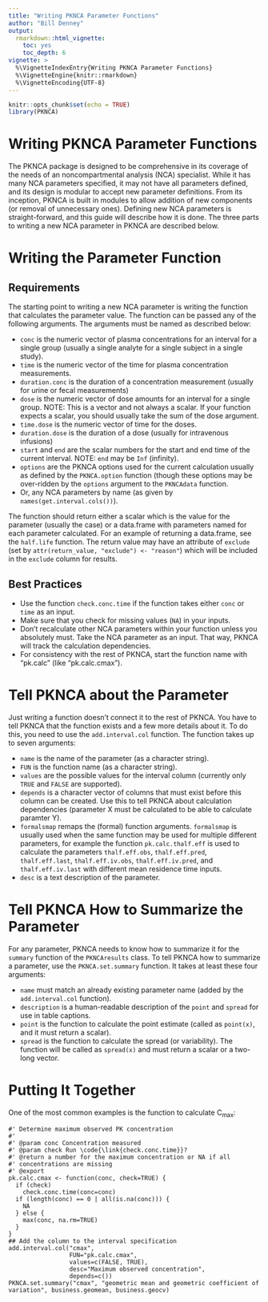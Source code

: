 ```yaml
---
title: "Writing PKNCA Parameter Functions"
author: "Bill Denney"
output:
  rmarkdown::html_vignette:
    toc: yes
    toc_depth: 6
vignette: >
  %\VignetteIndexEntry{Writing PKNCA Parameter Functions}
  %\VignetteEngine{knitr::rmarkdown}
  %\VignetteEncoding{UTF-8}
---
```


```r
knitr::opts_chunk$set(echo = TRUE)
library(PKNCA)
```

# Writing PKNCA Parameter Functions

The PKNCA package is designed to be comprehensive in its coverage of the needs of an noncompartmental analysis (NCA) specialist.  While it has many NCA parameters specified, it may not have all parameters defined, and its design is modular to accept new parameter definitions.  From its inception, PKNCA is built in modules to allow addition of new components (or removal of unnecessary ones).  Defining new NCA parameters is straight-forward, and this guide will describe how it is done.  The three parts to writing a new NCA parameter in PKNCA are described below.

# Writing the Parameter Function

## Requirements

The starting point to writing a new NCA parameter is writing the function that calculates the parameter value.  The function can be passed any of the following arguments.  The arguments must be named as described below:

* `conc` is the numeric vector of plasma concentrations for an interval for a single group (usually a single analyte for a single subject in a single study).
* `time` is the numeric vector of the time for plasma concentration measurements.
* `duration.conc` is the duration of a concentration measurement (usually for urine or fecal measurements)
* `dose` is the numeric vector of dose amounts for an interval for a single group.  NOTE: This is a vector and not always a scalar.  If your function expects a scalar, you should usually take the sum of the dose argument.
* `time.dose` is the numeric vector of time for the doses.
* `duration.dose` is the duration of a dose (usually for intravenous infusions)
* `start` and `end` are the scalar numbers for the start and end time of the current interval.  NOTE: `end` may be `Inf` (infinity).
* `options` are the PKNCA options used for the current calculation usually as defined by the `PKNCA.option` function (though these options may be over-ridden by the `options` argument to the `PKNCAdata` function.
* Or, any NCA parameters by name (as given by `names(get.interval.cols())`).

The function should return either a scalar which is the value for the parameter (usually the case) or a data.frame with parameters named for each parameter calculated.  For an example of returning a data.frame, see the `half.life` function.  The return value may have an attribute of `exclude` (set by `attr(return_value, "exclude") <- "reason"`) which will be included in the `exclude` column for results.

## Best Practices

* Use the function `check.conc.time` if the function takes either `conc` or `time` as an input.
* Make sure that you check for missing values (`NA`) in your inputs.
* Don't recalculate other NCA parameters within your function unless you absolutely must.  Take the NCA parameter as an input.  That way, PKNCA will track the calculation dependencies.
* For consistency with the rest of PKNCA, start the function name with "pk.calc" (like "pk.calc.cmax").

# Tell PKNCA about the Parameter

Just writing a function doesn't connect it to the rest of PKNCA.  You have to tell PKNCA that the function exists and a few more details about it.  To do this, you need to use the `add.interval.col` function.  The function takes up to seven arguments:

* `name` is the name of the parameter (as a character string).
* `FUN` is the function name (as a character string).
* `values` are the possible values for the interval column (currently only `TRUE` and `FALSE` are supported).
* `depends` is a character vector of columns that must exist before this column can be created.  Use this to tell PKNCA about calculation dependencies (parameter X must be calculated to be able to calculate paramter Y).
* `formalsmap` remaps the (formal) function arguments.  `formalsmap` is usually used when the same function may be used for multiple different parameters, for example the function `pk.calc.thalf.eff` is used to calculate the parameters `thalf.eff.obs`, `thalf.eff.pred`, `thalf.eff.last`, `thalf.eff.iv.obs`, `thalf.eff.iv.pred`, and `thalf.eff.iv.last` with different mean residence time inputs.
* `desc` is a text description of the parameter.

# Tell PKNCA How to Summarize the Parameter

For any parameter, PKNCA needs to know how to summarize it for the `summary` function of the `PKNCAresults` class.  To tell PKNCA how to summarize a parameter, use the `PKNCA.set.summary` function.  It takes at least these four arguments:

* `name` must match an already existing parameter name (added by the `add.interval.col` function).
* `description` is a human-readable description of the `point` and `spread` for use in table captions.
* `point` is the function to calculate the point estimate (called as `point(x)`, and it must return a scalar).
* `spread` is the function to calculate the spread (or variability).  The function will be called as `spread(x)` and must return a scalar or a two-long vector.

# Putting It Together

One of the most common examples is the function to calculate C~max~:

    #' Determine maximum observed PK concentration
    #'
    #' @param conc Concentration measured
    #' @param check Run \code{\link{check.conc.time}}?
    #' @return a number for the maximum concentration or NA if all
    #' concentrations are missing
    #' @export
    pk.calc.cmax <- function(conc, check=TRUE) {
      if (check)
        check.conc.time(conc=conc)
      if (length(conc) == 0 | all(is.na(conc))) {
        NA
      } else {
        max(conc, na.rm=TRUE)
      }
    }
    ## Add the column to the interval specification
    add.interval.col("cmax",
                     FUN="pk.calc.cmax",
                     values=c(FALSE, TRUE),
                     desc="Maximum observed concentration",
                     depends=c())
    PKNCA.set.summary("cmax", "geometric mean and geometric coefficient of variation", business.geomean, business.geocv)
